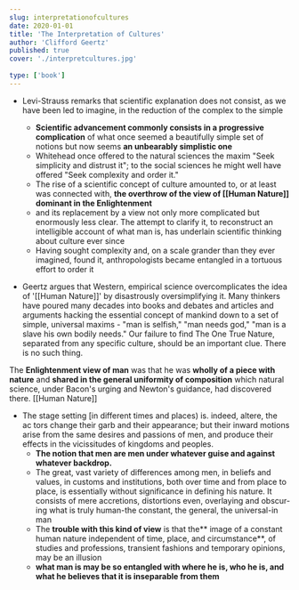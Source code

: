 ```yaml
---
slug: interpretationofcultures
date: 2020-01-01
title: 'The Interpretation of Cultures'
author: 'Clifford Geertz'
published: true
cover: './interpretcultures.jpg'
 
type: ['book']
---
```


- Levi-Strauss remarks that scientific explanation does not consist, as we have been led to imag­ine, in the reduction of the complex to the simple
    - **Scientific advancement commonly consists in a progressive complication** of what once seemed a beautifully simple set of notions but now seems **an unbearably simplistic one**
    - Whitehead once offered to the natural sciences the maxim "Seek simplicity and distrust it"; to the social sciences he might well have offered "Seek complexity and order it."
    - The rise of a scientific concept of culture amounted to, or at least was connected with, **the overthrow of the view of [[Human Nature]] dominant in the Enlightenment**
    - and its replacement by a view not only more complicated but enormously less clear. The attempt to clarify it, to reconstruct an intelligible account of what man is, has underlain scientific thinking about culture ever since
    - Having sought complexity and, on a scale grander than they ever imag­ined, found it, anthropologists became entangled in a tortuous effort to order it

 - Geertz argues that Western, empirical science overcomplicates the idea of '[[Human Nature]]' by disastrously oversimplifying it. Many thinkers have poured many decades into books and debates and articles and arguments hacking the essential concept of mankind down to a set of simple, universal maxims - "man is selfish," "man needs god," "man is a slave his own bodily needs." Our failure to find The One True Nature, separated from any specific culture, should be an important clue. There is no such thing.  

The **Enlightenment view of man** was that he was **wholly of a piece with nature** and **shared in the general uniformity of composition** which natural science, under Bacon's urging and Newton's guidance, had discovered there. [[Human Nature]]

- The stage setting [in different times and places) is. indeed, altere, the ac­ tors change their garb and their appearance; but their inward motions arise from the same desires and passions of men, and produce their effects in the vicissitudes of kingdoms and peoples.
    - **The notion that men are men under whatever guise and against whatever backdrop.**
    - The great, vast variety of differences among men, in be­liefs and values, in customs and institutions, both over time and from place to place, is essentially without significance in defining his nature. It consists of mere accretions, distortions even, overlaying and obscur­ing what is truly human-the constant, the general, the universal-in man
    - The **trouble with this kind of view** is that the** image of a constant human nature inde­pendent of time, place, and circumstance**, of studies and professions, transient fashions and temporary opinions, may be an illusion
    - **what man is may be so entangled with where he is, who he is, and what he believes that it is inseparable from them**